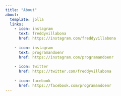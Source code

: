 ```yaml
---
title: "About"
about:
  template: jolla
  links:
    - icon: instagram
      text: freddyvillabona
      href: https://instagram.com/freddyvillabona
      
    - icon: instagram
      text: programandoenr
      href: https://instagram.com/programandoenr
      
    - icon: twitter
      href: https://twitter.com/freddyvillabona
      
    - icon: facebook
      href: https://facebook.com/programandoenr
---
```

